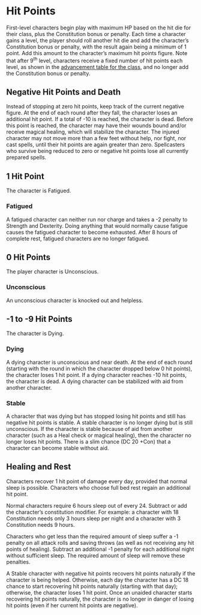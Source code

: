 # Hit Points

First-level characters begin play with maximum HP based on the hit die for their class, plus the Constitution bonus or penalty. Each time a character gains a level, the player should roll another hit die and add the character's Constitution bonus or penalty, with the result again being a minimum of 1 point. Add this amount to the character's maximum hit points figure. Note that after 9^th^ level, characters receive a fixed number of hit points each level, as shown in the [advancement table for the class](class.qmd#character-classes), and no longer add the Constitution bonus or penalty.

## Negative Hit Points and Death

Instead of stopping at zero hit points, keep track of the current negative figure. At the end of each round after they fall, the character loses an additional hit point. If a total of -10 is reached, the character is dead. Before this point is reached, the character may have their wounds bound and/or receive magical healing, which will stabilize the character. The injured character may not move more than a few feet without help, nor fight, nor cast spells, until their hit points are again greater than zero. Spellcasters who survive being reduced to zero or negative hit points lose all currently prepared spells.

## 1 Hit Point

The character is Fatigued.

### Fatigued

A fatigued character can neither run nor charge and takes a -2 penalty to Strength and Dexterity. Doing anything that would normally cause fatigue causes the fatigued character to become exhausted. After 8 hours of complete rest, fatigued characters are no longer fatigued.

## 0 Hit Points

The player character is Unconscious.

### Unconscious

An unconscious character is knocked out and helpless.

## -1 to -9 Hit Points

The character is Dying.

### Dying

A dying character is unconscious and near death. At the end of each round (starting with the round in which the character dropped below 0 hit points), the character loses 1 hit point. If a dying character reaches -10 hit points, the character is dead. A dying character can be stabilized with aid from another character.

### Stable

A character that was dying but has stopped losing hit points and still has negative hit points is stable. A stable character is no longer dying but is still unconscious. If the character is stable because of aid from another character (such as a Heal check or magical healing), then the character no longer loses hit points. There is a slim chance (DC 20 +Con) that a character can become stable without aid.

## Healing and Rest

Characters recover 1 hit point of damage every day, provided that normal sleep is possible. Characters who choose full bed rest regain an additional hit point.

Normal characters require 6 hours sleep out of every 24. Subtract or add the character’s constitution modifier. For example: a character with 18 Constitution needs only 3 hours sleep per night and a character with 3 Constitution needs 9 hours.

Characters who get less than the required amount of sleep suffer a -1 penalty on all attack rolls and saving throws (as well as not receiving any hit points of healing). Subtract an additional -1 penalty for each additional night without sufficient sleep. The required amount of sleep will remove these penalties.

A Stable character with negative hit points recovers hit points naturally if the character is being helped. Otherwise, each day the character has a DC 18 chance to start recovering hit points naturally (starting with that day); otherwise, the character loses 1 hit point. Once an unaided character starts recovering hit points naturally, the character is no longer in danger of losing hit points (even if her current hit points are negative).
